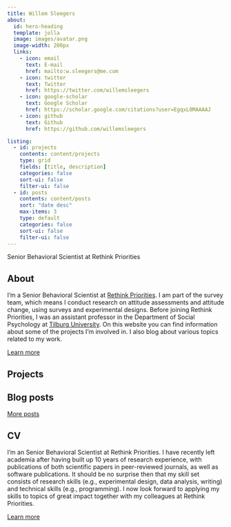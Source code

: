 ```yaml
---
title: Willem Sleegers
about:
  id: hero-heading
  template: jolla
  image: images/avatar.png
  image-width: 200px
  links:
    - icon: email
      text: E-mail
      href: mailto:w.sleegers@me.com
    - icon: twitter
      text: Twitter
      href: https://twitter.com/willemsleegers
    - icon: google-scholar
      text: Google Scholar
      href: https://scholar.google.com/citations?user=EgqxL0MAAAAJ
    - icon: github
      text: Github
      href: https://github.com/willemsleegers

listing:
  - id: projects
    contents: content/projects
    type: grid
    fields: [title, description]
    categories: false
    sort-ui: false
    filter-ui: false
  - id: posts
    contents: content/posts
    sort: "date desc"
    max-items: 3
    type: default
    categories: false
    sort-ui: false
    filter-ui: false
---
```


::: {#hero-heading}
Senior Behavioral Scientist at Rethink Priorities
:::

## About

I'm a Senior Behavioral Scientist at [Rethink Priorities](https://rethinkpriorities.org/). I am part of the survey team, which means I conduct research on attitude assessments and attitude change, using surveys and experimental designs. Before joining Rethink Priorities, I was an assistant professor in the Department of Social Psychology at [Tilburg University](https://www.tilburguniversity.edu/). On this website you can find information about some of the projects I'm involved in. I also blog about various topics related to my work.

[Learn more](content/about.qmd "Learn more about me")

## Projects

::: {#projects}
:::

## Blog posts

::: {#posts}
:::

[More posts](content/blog.qmd "See more blog posts")

## CV

I'm an Senior Behavioral Scientist at Rethink Priorities. I have recently left academia after having built up 10 years of research experience, with publications of both scientific papers in peer-reviewed journals, as well as software publications. It should be no surprise then that my skill set consists of research skills (e.g., experimental design, data analysis, writing) and technical skills (e.g., programming). I now look forward to applying my skills to topics of great impact together with my colleagues at Rethink Priorities.

[Learn more](content/cv/cv.qmd "Learn more about my CV")
